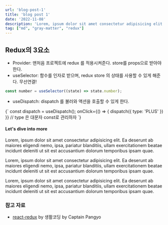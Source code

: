 ```yaml
---
url: 'blog-post-1'
title: 'blog post 1'
date: '2022-11-08'
description: 'Lorem, ipsum dolor sit amet consectetur adipisicing elit. Ea deserunt ab maiores eligendi nemo, ipsa, pariatur blanditiis'
tag: ["md", "gray-matter", "redux"]
---
```


## Redux의 3요소

- Provider: 맨처음 프로젝트에 redux 를 적용시켜준다. store를 props으로 받아야한다.
- useSelector: 함수를 인자로 받으며, redux store 의 상태를 사용할 수 있게 해준다. 무선연결!

```js
const number = useSelector((state) => state.number);
```

- useDispatch: dispatch 를 불러와 액션을 호출할 수 있게 한다.

<SyntaxHighlighter language='javascript'>
{`
  const dispatch = useDispatch();
  onClick={() => { dispatch({ type: 'PLUS' }) }} // type 은 대문자 const로 관리하자
`}
</SyntaxHighlighter>

#### Let's dive into more

Lorem, ipsum dolor sit amet consectetur adipisicing elit. Ea deserunt ab maiores eligendi nemo, ipsa, pariatur blanditiis, ullam exercitationem beatae incidunt deleniti ut sit est accusantium dolorum temporibus ipsam quae.

Lorem, ipsum dolor sit amet consectetur adipisicing elit. Ea deserunt ab maiores eligendi nemo, ipsa, pariatur blanditiis, ullam exercitationem beatae incidunt deleniti ut sit est accusantium dolorum temporibus ipsam quae.

Lorem, ipsum dolor sit amet consectetur adipisicing elit. Ea deserunt ab maiores eligendi nemo, ipsa, pariatur blanditiis, ullam exercitationem beatae incidunt deleniti ut sit est accusantium dolorum temporibus ipsam quae.


### 참고 자료
- [react-redux](https://www.youtube.com/watch?v=yjuwpf7VH74) by 생활코딩 by Captain Pangyo
